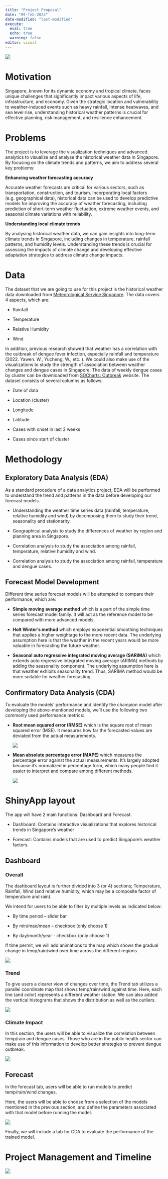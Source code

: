 ```yaml
---
title: "Project Proposal"
date: "09-feb-2024"
date-modified: "last-modified"
execute: 
  eval: true
  echo: true
  warning: false
editor: visual
---
```


![](/images/Proposal1.jpg){fig-align="center"}

# Motivation

Singapore, known for its dynamic economy and tropical climate, faces unique challenges that significantly impact various aspects of life, infrastructure, and economy. Given the strategic location and vulnerability to weather-induced events such as heavy rainfall, intense heatwaves, and sea level rise, understanding historical weather patterns is crucial for effective planning, risk management, and resilience enhancement.

# Problems

The project is to leverage the visualization techniques and advanced analytics to visualize and analyse the historical weather data in Singapore. By focusing on the climate trends and patterns, we aim to address several key problems:

**Enhancing weather forecasting accuracy**

Accurate weather forecasts are critical for various sectors, such as transportation, construction, and tourism. Incorporating local factors (e.g. geographical data), historical data can be used to develop predictive models for improving the accuracy of weather forecasting, including prediction of short-term weather fluctuation, extreme weather events, and seasonal climate variations with reliability.

**Understanding local climate trends**

By analysing historical weather data, we can gain insights into long-term climate trends in Singapore, including changes in temperature, rainfall patterns, and humidity levels. Understanding these trends is crucial for assessing the impacts of climate change and developing effective adaptation strategies to address climate change impacts.

# Data

The dataset that we are going to use for this project is the historical weather data downloaded from [Meteorological Service Singapore](https://www.weather.gov.sg/home/). The data covers 4 aspects, which are:

-   Rainfall

-   Temperature

-   Relative Humidity

-   Wind

In addition, previous research showed that weather has a correlation with the outbreak of dengue fever infection, especially rainfall and temperature (2022. Yawen. W., Yucheng, W., etc. ). We could also make use of the visualizations to study the strength of association between weather changes and dengue cases in Singapore. The data of weekly dengue cases by cluster can be downloaded from [SGCharts: Outbreak](https://outbreak.sgcharts.com/data) website. The dataset consists of several columns as follows:

-   Date of data

-   Location (cluster)

-   Longitude

-   Latitude

-   Cases with onset in last 2 weeks

-   Cases since start of cluster

# Methodology

## Exploratory Data Analysis (EDA)

As a standard procedure of a data analytics project, EDA will be performed to understand the trend and patterns in the data before developing our forecast models.

-   Understanding the weather time series data (rainfall, temperature, relative humidity and wind) by decomposing them to study their trend, seasonality and stationarity.

-   Geographical analysis to study the differences of weather by region and planning area in Singapore.

-   Correlation analysis to study the association among rainfall, temperature, relative humidity and wind.

-   Correlation analysis to study the association among rainfall, temperature and dengue cases.

## Forecast Model Development

Different time series forecast models will be attempted to compare their performance, which are:

-   **Simple moving average method** which is a part of the simple time series forecast model family. It will act as the reference model to be compared with more advanced models.

-   **Holt Winter’s method** which employs exponential smoothing techniques that applies a higher weightage to the more recent data. The underlying assumption here is that the weather in the recent years would be more valuable in forecasting the future weather.

-   **Seasonal auto regressive integrated moving average (SARIMA)** which extends auto regressive integrated moving average (ARIMA) methods by adding the seasonality component. The underlying assumption here is that weather exhibits seasonality trend. Thus, SARIMA method would be more suitable for weather forecasting.

## Confirmatory Data Analysis (CDA)

To evaluate the models’ performance and identify the champion model after developing the above-mentioned models, we’ll use the following two commonly used performance metrics:

-   **Root mean squared error (RMSE)** which is the square root of mean squared error (MSE). It measures how far the forecasted values are deviated from the actual measurements.

    ![](Formula - RMSE.png)

-   **Mean absolute percentage error (MAPE)** which measures the percentage error against the actual measurements. It’s largely adopted because it’s normalized in percentage form, which many people find it easier to interpret and compare among different methods.

    ![](Formula - MAPE.png)

# ShinyApp layout

The app will have 2 main functions: Dashboard and Forecast.

-   Dashboard: Contains interactive visualizations that explores historical trends in Singapore’s weather

-   Forecast: Contains models that are used to predict Singapore’s weather factors.

## Dashboard

### Overall

The dashboard layout is further divided into 3 (or 4) sections; Temperature, Rainfall, Wind (and relative humidity, which may be a composite factor of temperature and rain).

We intend for users to be able to filter by multiple levels as indicated below:

-   By time period – slider bar

-   By min/max/mean – checkbox (only choose 1)

-   By day/month/year - checkbox (only choose 1)

If time permit, we will add animations to the map which shows the gradual change in temp/rain/wind over time across the different regions.

![](Dashboard%20Overall.jpg){fig-align="center"}

### Trend

To give users a clearer view of changes over time, the Trend tab utilizes a parallel coordinate map that shows temp/rain/wind against time. Here, each line (and color) represents a different weather station. We can also added the vertical histograms that shows the distribution as well as the outliers.

![](Dashboard%20Trend.jpg){fig-align="center"}

### Climate Impact

In this section, the users will be able to visualize the correlation between temp/rain and dengue cases. Those who are in the public health sector can make use of this information to develop better strategies to prevent dengue outbreak.

![](Dashboard Climate Impact.jpg)

## Forecast

In the forecast tab, users will be able to run models to predict temp/rain/wind changes.

Here, the users will be able to choose from a selection of the models mentioned in the previous section, and define the parameters associated with that model before running the model.

![](Forecast.jpg){fig-align="center"}

Finally, we will include a tab for CDA to evaluate the performance of the trained model.

# Project Management and Timeline

![](Timeline.jpg){fig-align="center"}
